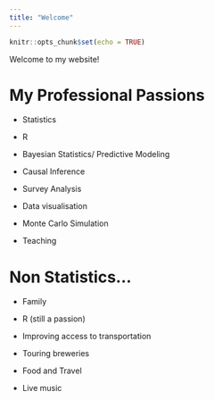 ```yaml
---
title: "Welcome"
---
```


```r
knitr::opts_chunk$set(echo = TRUE)
```

Welcome to my website!

# My Professional Passions

* Statistics

* R 

* Bayesian Statistics/ Predictive Modeling

* Causal Inference

* Survey Analysis

* Data visualisation

* Monte Carlo Simulation

* Teaching

# Non Statistics...

* Family

* R (still a passion)

* Improving access to transportation

* Touring breweries

* Food and Travel

* Live music

 